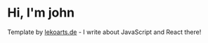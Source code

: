 # Hi, I'm john

Template by [lekoarts.de](https://www.lekoarts.de?utm_source=cara&utm_medium=Starter) - I write about JavaScript and React there!
